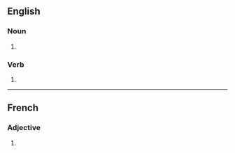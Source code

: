 ==English==

===Noun===
{{head|en|noun form}}

# {{plural of|en|blond}}

===Verb===
{{head|en|verb form}}

# {{en-third-person singular of|blond}}

----

==French==

===Adjective===
{{head|fr|adjective form}}

# {{masculine plural of|fr|blond}}